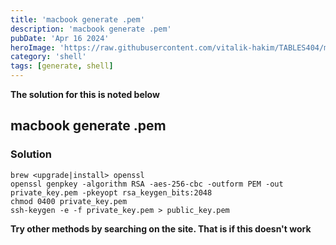 ```yaml
---
title: 'macbook generate .pem'
description: 'macbook generate .pem'
pubDate: 'Apr 16 2024'
heroImage: 'https://raw.githubusercontent.com/vitalik-hakim/TABLES404/main/error_b/SHELL.jpg'
category: 'shell'
tags: [generate, shell]
---
```


**The solution for this is noted below**

## macbook generate .pem

### Solution

```shell
brew <upgrade|install> openssl
openssl genpkey -algorithm RSA -aes-256-cbc -outform PEM -out private_key.pem -pkeyopt rsa_keygen_bits:2048
chmod 0400 private_key.pem
ssh-keygen -e -f private_key.pem > public_key.pem
```

**Try other methods by searching on the site. That is if this doesn't work**
